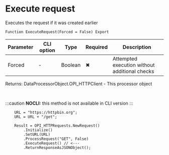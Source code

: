 ﻿---
sidebar_position: 2
description: Execute request  and other functions to work with HTTP-client in the Open Integration Package, a free open-source integration library for 1C:Enterprise 8, OneScript and CLI
keywords: [1C, 1С, 1С:Enterprise, 1С:Enterprise 8.3, API, Integration, Services, Exchange, OneScript, CLI, HTTP-client]
---


# Execute request 
 Executes the request if it was created earlier



`Function ExecuteRequest(Forced = False) Export`

  | Parameter | CLI option | Type | Required | Description |
  |-|-|-|-|-|
  | Forced | - | Boolean | &#x2716; | Attempted execution without additional checks |

  
  Returns:  DataProcessorObject.OPI_HTTPClient - This processor object

<br/>


:::caution
**NOCLI:** this method is not available in CLI version
:::
<br/>



```bsl title="1C:Enterprise/OneScript code example"
    URL = "https://httpbin.org";
    URL = URL + "/get";

    Result = OPI_HTTPRequests.NewRequest()
        .Initialize()
        .SetURL(URL)
        .ProcessRequest("GET", False)
        .ExecuteRequest() // <---
        .ReturnResponseAsJSONObject();
```
 




